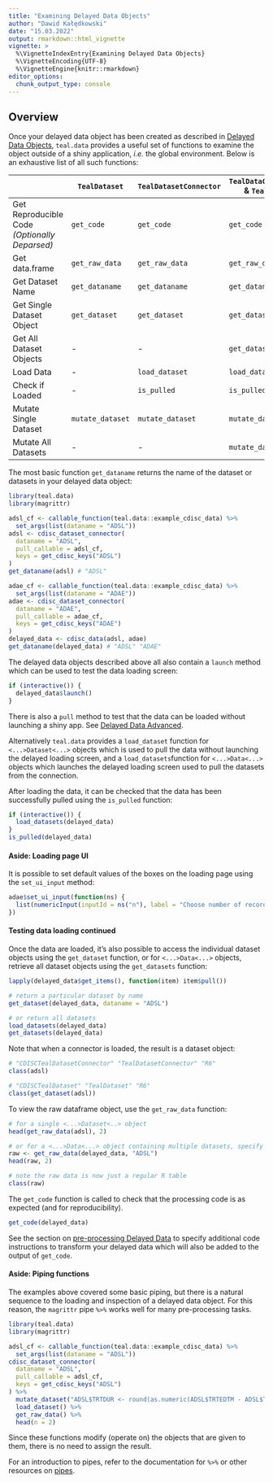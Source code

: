 ```yaml
---
title: "Examining Delayed Data Objects"
author: "Dawid Kałędkowski"
date: "15.03.2022"
output: rmarkdown::html_vignette
vignette: >
  %\VignetteIndexEntry{Examining Delayed Data Objects}
  %\VignetteEncoding{UTF-8}
  %\VignetteEngine{knitr::rmarkdown}
editor_options:
  chunk_output_type: console
---
```


## Overview

Once your delayed data object has been created as described in [Delayed Data Objects](using-delayed-data-basic.html), `teal.data` provides a useful set of functions to examine the object outside of a shiny application, _i.e._ the global environment. Below is an exhaustive list of all such functions:

|                                               | `TealDataset`       | `TealDatasetConnector`     | `TealDataConnector` & `TealData`  |
|-----------------------------------------------|---------------------|----------------------------|-----------------------------------|
| Get Reproducible Code _(Optionally Deparsed)_ | `get_code`          | `get_code`                 | `get_code`                        |
| Get data.frame                                | `get_raw_data`      | `get_raw_data`             | `get_raw_data`                    |
| Get Dataset Name                              | `get_dataname`      | `get_dataname`             | `get_dataname`                    |
| Get Single Dataset Object                     | `get_dataset`       | `get_dataset`              | `get_dataset`                     |
| Get All Dataset Objects                       | -                   | -                          | `get_datasets`                    |
| Load Data                                     | -                   | `load_dataset`             | `load_datasets`                   |
| Check if Loaded                               | -                   | `is_pulled`                | `is_pulled`                       |
| Mutate Single Dataset                         | `mutate_dataset`    | `mutate_dataset`           | `mutate_dataset`                  |
| Mutate All Datasets                           | -                   | -                          | `mutate_data`                     |

The most basic function `get_dataname` returns the name of the dataset or datasets in your delayed data object:

```r
library(teal.data)
library(magrittr)

adsl_cf <- callable_function(teal.data::example_cdisc_data) %>%
  set_args(list(dataname = "ADSL"))
adsl <- cdisc_dataset_connector(
  dataname = "ADSL",
  pull_callable = adsl_cf,
  keys = get_cdisc_keys("ADSL")
)
get_dataname(adsl) # "ADSL"

adae_cf <- callable_function(teal.data::example_cdisc_data) %>%
  set_args(list(dataname = "ADAE"))
adae <- cdisc_dataset_connector(
  dataname = "ADAE",
  pull_callable = adae_cf,
  keys = get_cdisc_keys("ADAE")
)
delayed_data <- cdisc_data(adsl, adae)
get_dataname(delayed_data) # "ADSL" "ADAE"
```

The delayed data objects described above all also contain a `launch` method which can be used to test the data
loading screen:

```r
if (interactive()) {
  delayed_data$launch()
}
```

There is also a `pull` method to test that the data can be loaded without launching a shiny app. See [Delayed Data Advanced](using-delayed-data-advanced.html).

Alternatively `teal.data` provides a `load_dataset` function for `<...>Dataset<...>` objects which is used to pull the data without launching the delayed loading screen, and a `load_datasets`function for `<...>Data<...>` objects which launches the delayed loading screen used to pull the datasets from the connection.

After loading the data, it can be checked that the data has been successfully pulled using the `is_pulled` function:

```r
if (interactive()) {
  load_datasets(delayed_data)
}
is_pulled(delayed_data)
```

#### Aside: Loading page UI

It is possible to set default values of the boxes on the loading page using the `set_ui_input` method:

```r
adae$set_ui_input(function(ns) {
  list(numericInput(inputId = ns("n"), label = "Choose number of records", min = 0, value = 5))
})
```

#### Testing data loading continued

Once the data are loaded, it's also possible to access the individual dataset objects using the `get_dataset` function, or for `<...>Data<...>` objects, retrieve all dataset objects using the `get_datasets` function:

```r
lapply(delayed_data$get_items(), function(item) item$pull())

# return a particular dataset by name
get_dataset(delayed_data, dataname = "ADSL")

# or return all datasets
load_datasets(delayed_data)
get_datasets(delayed_data)
```

Note that when a connector is loaded, the result is a dataset object:

```r
# "CDISCTealDatasetConnector" "TealDatasetConnector" "R6"
class(adsl)

# "CDISCTealDataset" "TealDataset" "R6"
class(get_dataset(adsl))
```

To view the raw dataframe object, use the `get_raw_data` function:

```r
# for a single <...>Dataset<..> object
head(get_raw_data(adsl), 2)

# or for a <...>Data<...> object containing multiple datasets, specify the name of the dataset of interest
raw <- get_raw_data(delayed_data, "ADSL")
head(raw, 2)

# note the raw data is now just a regular R table
class(raw)
```

The `get_code` function is called to check that the processing code is as expected (and for reproducibility).

```r
get_code(delayed_data)
```

See the section on [pre-processing Delayed Data](preprocessing-delayed-data.html) to specify additional code instructions to transform your delayed data which will also be added to the output of `get_code`.

#### Aside: Piping functions

The examples above covered some basic piping, but there is a natural sequence to the loading and inspection of a delayed data object. For this reason, the `magrittr` pipe `%>%` works well for many pre-processing tasks.

```r
library(teal.data)
library(magrittr)

adsl_cf <- callable_function(teal.data::example_cdisc_data) %>%
  set_args(list(dataname = "ADSL"))
cdisc_dataset_connector(
  dataname = "ADSL",
  pull_callable = adsl_cf,
  keys = get_cdisc_keys("ADSL")
) %>%
  mutate_dataset("ADSL$TRTDUR <- round(as.numeric(ADSL$TRTEDTM - ADSL$TRTSDTM), 1)") %>%
  load_dataset() %>%
  get_raw_data() %>%
  head(n = 2)
```

Since these functions modify (operate on) the objects that are given to them, there is no need to assign the result.

For an introduction to pipes, refer to the documentation for `%>%` or other resources on [pipes](https://r4ds.had.co.nz/pipes.html).
